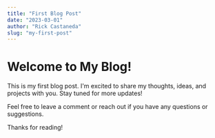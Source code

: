 ```yaml
---
title: "First Blog Post"
date: "2023-03-01"
author: "Rick Castaneda"
slug: "my-first-post"
---
```


# Welcome to My Blog!

This is my first blog post. I'm excited to share my thoughts, ideas, and projects with you. Stay tuned for more updates!

Feel free to leave a comment or reach out if you have any questions or suggestions.

Thanks for reading!
